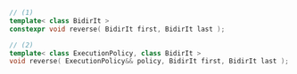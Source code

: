 ```cpp
// (1)
template< class BidirIt >
constexpr void reverse( BidirIt first, BidirIt last );

// (2)
template< class ExecutionPolicy, class BidirIt >
void reverse( ExecutionPolicy&& policy, BidirIt first, BidirIt last );
```
